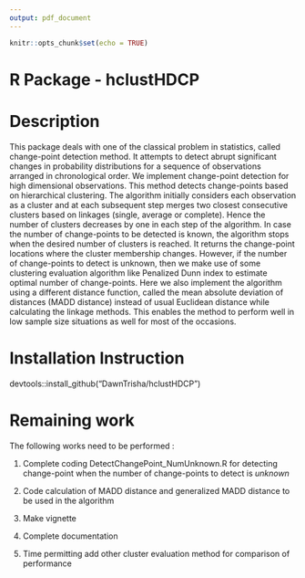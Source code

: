 ```yaml
---
output: pdf_document
---
```


```r
knitr::opts_chunk$set(echo = TRUE)
```

# R Package - hclustHDCP

# Description 

This package deals with one of the classical problem in statistics, called change-point detection method. It attempts to detect abrupt significant changes in probability distributions for a sequence of observations arranged in chronological order. We implement change-point detection for high dimensional observations. This method detects change-points based on hierarchical clustering. The algorithm initially considers each observation as a cluster and at each subsequent step merges two closest consecutive clusters based on linkages (single, average or complete). Hence the number of clusters decreases by one in each step of the algorithm. In case the number of change-points to be detected is known, the algorithm stops when the desired number of clusters is reached. It returns the change-point locations where the cluster membership changes. However, if the number of change-points to detect is unknown, then we make use of some clustering evaluation algorithm like Penalized Dunn index to estimate optimal number of change-points. Here we also implement the algorithm using a different distance function, called the mean absolute deviation of distances (MADD distance) instead of usual Euclidean distance while calculating the linkage methods. This enables the method to perform well in low sample size situations as well for most of the occasions.

# Installation Instruction
devtools::install_github("DawnTrisha/hclustHDCP")

# Remaining work
The following works need to be performed :

1. Complete coding DetectChangePoint_NumUnknown.R for detecting change-point when the number of change-points to detect is *unknown*

2. Code calculation of MADD distance and generalized MADD distance to be used in the algorithm

3. Make vignette
4. Complete documentation
5. Time permitting add other cluster evaluation method for comparison of performance
